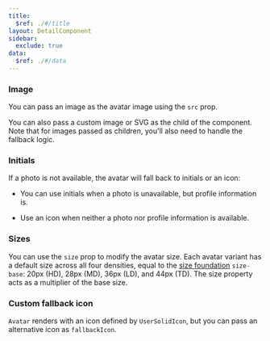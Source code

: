 ```yaml
---
title:
  $ref: ./#/title
layout: DetailComponent
sidebar:
  exclude: true
data:
  $ref: ./#/data
---
```


<LivePreviewControls>
<LivePreview componentName="avatar" exampleName="Image" >

### Image

You can pass an image as the avatar image using the `src` prop.

You can also pass a custom image or SVG as the child of the component. Note that for images passed as children, you'll also need to handle the fallback logic.

</LivePreview>
<LivePreview componentName="avatar" exampleName="Initials" >

### Initials

If a photo is not available, the avatar will fall back to initials or an icon:

- You can use initials when a photo is unavailable, but profile information is.

- Use an icon when neither a photo nor profile information is available.

</LivePreview>
<LivePreview componentName="avatar" exampleName="Sizes" >

### Sizes

You can use the `size` prop to modify the avatar size. Each avatar variant has a default size across all four densities, equal to the [size foundation](/salt/foundations/size) `size-base`: 20px (HD), 28px (MD), 36px (LD), and 44px (TD). The size property acts as a multiplier of the base size.

</LivePreview>
<LivePreview componentName="avatar" exampleName="CustomFallbackIcon" >

### Custom fallback icon

`Avatar` renders with an icon defined by `UserSolidIcon`, but you can pass an alternative icon as `fallbackIcon`.

</LivePreview>
</LivePreviewControls>
